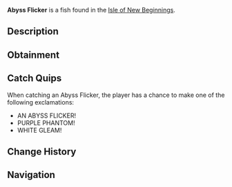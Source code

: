 {{FishInfobox
|image          = Abyss Flicker.png
|rarity         = Mythical
|sea            = Second Sea
|location       = [[Isle of New Beginnings]]
|sublocation    = 
|sources        = Fishing Rod
|radar_location = 
|prog_speed     = -75
|xp             = 1320
|weather        = Rain
|time           = Night
|season         = Winter
|bait           = Crystal Bananas
|base_weight    = 114
|base_value     = 2772
|weight_range   = 72
|base_chance    = 15
|base_resil     = 20
}}
'''Abyss Flicker''' is a {{Rarity|Mythical}} fish found in the [[Isle of New Beginnings]].

== Description ==
{{Description|A dark purple fish with white accents, flickering like a ghost in the deep.|Bestiary Entry}}

== Obtainment ==
{{Description|It haunts the abyss under stormy skies.|Bestiary Hint}}
{{Fish Availability|
Isle of New Beginnings
|top_rods      = 
Great Rod of Oscar\78118.99\161961.83;
Astralhook Rod\74676.56\161627.06;
Krampus's Rod\69118.14\106833.44;
Magma Rod\66729.37\103024.78;
Fang of the Eclipse\66008.13\157667.7;
Plastic Rod\61056.4\105207.08;
Firefly Rod\49799.05\204047.09;
Resourceful Rod\45354.65\157863.52;
Lucky Rod\34335.47\134461.54;
Brick Built Rod\39556.65\156616.28;
Long Rod\30072.76\125879.45;
Free Spirit Rod\65870.22\138160.93;
Verdant Shear Rod\53143.59\127684.6;
Blazebringer Rod\52949.03\125034.35;
Trident Rod\42253.02\98213.27;
Seraphic Rod\38497.31\92494.94;
Ethereal Prism Rod\37956.77\88883.67;
No-Life Rod\36383.93\89853.99;
Challenger's Rod\36197.33\89111.7;
Rod Of The Forgotten Fang\34682.76\83577;
Rod Of The Exalted One\33954.45\80637.48;
Rod Of The Depths\32645.6\79380.59;
Depthseeker Rod\32241.33\80137.6;
Volcanic Rod\31283.96\78006.03;
Avalanche Rod\31256.71\77510.03;
Zeus Rod\30743.94\76659.5;
Steady Rod\29949.98\71410.46
|recommended   = Astralhook Rod
}}

== Catch Quips ==
When catching an Abyss Flicker, the player has a chance to make one of the following exclamations:
* AN ABYSS FLICKER!
* PURPLE PHANTOM!
* WHITE GLEAM!

== Change History ==
{{Change History|{{subst:Current Version}}}}

== Navigation ==
{{Fish Navbox|Isle of New Beginnings}}